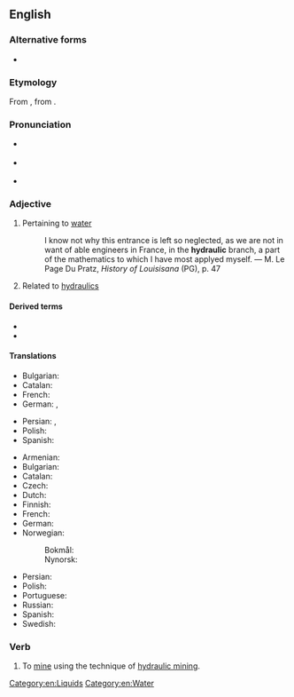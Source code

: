 ==English==

===Alternative forms===
* {{l|en|hydraulick}} {{qualifier|obsolete}}

===Etymology===
From {{der|en|grc|ὑδραυλικός||of a water organ}}, from {{m|grc|ὕδραυλις||water organ}}.

===Pronunciation===
* {{a|Uk}} {{IPA|/haɪˈdɹɒlɪk/|lang=en}}
* {{a|US}} {{IPA|/haɪˈdɹɔːlɪk/|lang=en}}
* {{audio|en-us-hydraulic.ogg|Audio (US)|lang=en}}

===Adjective===
{{en-adj|-}}

# Pertaining to [[water]]
#: I know not why this entrance is left so neglected, as we are not in want of able engineers in France, in the '''hydraulic''' branch, a part of the mathematics to which I have most applyed myself. &mdash; M. Le Page Du Pratz, ''History of Louisisana'' (PG), p. 47
# Related to [[hydraulics]]

====Derived terms====
* {{l|en|hygraulic}}
* {{l|en|hydraulic organ}}

====Translations====
{{trans-top|Having to do with water}}
* Bulgarian: {{t+|bg|воден}}
* Catalan: {{t|ca|hidràulic}}
* French: {{t+|fr|hydraulique}}
* German: {{t|de|Wasser-}}, {{t|de|wasserkundlich}}
{{trans-mid}}
* Persian: {{t|fa|آبفشاری|tr=abfeshari}}, {{t+|fa|هیدرولیک|tr=hidrolik}}
* Polish: {{t+|pl|hydrauliczny}}
* Spanish: {{t+|es|hidráulico}}
{{trans-bottom}}

{{trans-top|Related to hydraulics}}
* Armenian: {{t+|hy|ջրաբաշխական}}
* Bulgarian: {{t|bg|хидравличен}}
* Catalan: {{t|ca|hidràulic}}
* Czech: {{t+|cs|hydraulický|m}}
* Dutch: {{t+|nl|hydraulisch}}
* Finnish: {{t+|fi|hydraulinen}}
* French: {{t+|fr|hydraulique}}
* German: {{t+|de|hydraulisch}}
* Norwegian:
*: Bokmål: {{t|nb|hydraulisk}}
*: Nynorsk: {{t|nn|hydraulisk}}
{{trans-mid}}
* Persian: {{t|fa|هیدرولیکی|tr=hidroliki}}
* Polish: {{t+|pl|hydrauliczny}}
* Portuguese: {{t+|pt|hidráulico}}
* Russian: {{t+|ru|гидравлический}}
* Spanish: {{t+|es|hidráulico}}
* Swedish: {{t+|sv|hydraulisk}}
{{trans-bottom}}

===Verb===
{{en-verb|hydraulics|hydraulicking|hydraulicked}}

# {{lb|en|transitive}} To [[mine]] using the technique of [[hydraulic mining]].

[[Category:en:Liquids]]
[[Category:en:Water]]